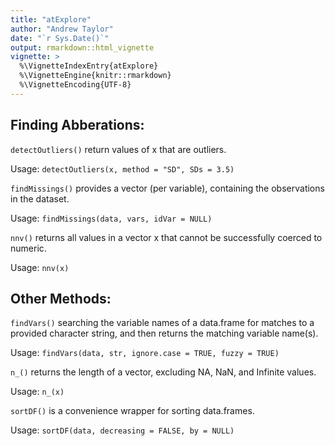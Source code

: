 ```yaml
---
title: "atExplore"
author: "Andrew Taylor"
date: "`r Sys.Date()`"
output: rmarkdown::html_vignette
vignette: >
  %\VignetteIndexEntry{atExplore}
  %\VignetteEngine{knitr::rmarkdown}
  %\VignetteEncoding{UTF-8}
---
```


## Finding Abberations:

`detectOutliers()` return values of x that are outliers.


Usage: `detectOutliers(x, method = "SD", SDs = 3.5)`



`findMissings()` provides a vector (per variable), containing the observations in the dataset.

Usage: `findMissings(data, vars, idVar = NULL)`



`nnv()` returns all values in a vector x that cannot be successfully coerced to numeric.

Usage: `nnv(x)`


## Other Methods:

`findVars()` searching the variable names of a data.frame for matches to a provided character string, and then returns the matching variable name(s).

Usage: `findVars(data, str, ignore.case = TRUE, fuzzy = TRUE)`


`n_()` returns the length of a vector, excluding NA, NaN, and Infinite values.

Usage: `n_(x)`



`sortDF()` is a convenience wrapper for sorting data.frames.

Usage: `sortDF(data, decreasing = FALSE, by = NULL)`

